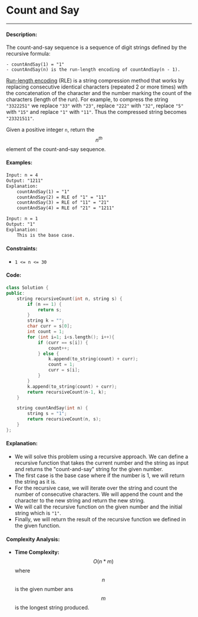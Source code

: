 # Count and Say

-----

#### Description: 

The count-and-say sequence is a sequence of digit strings defined by the recursive formula:

    - countAndSay(1) = "1"
    - countAndSay(n) is the run-length encoding of countAndSay(n - 1).

[Run-length encoding](https://en.wikipedia.org/wiki/Run-length_encoding) (RLE) is a string compression method that works by replacing consecutive identical characters (repeated 2 or more times) with the concatenation of the character and the number marking the count of the characters (length of the run). For example, to compress the string ```"3322251"``` we replace ```"33"``` with ```"23"```, replace ```"222"``` with ```"32"```, replace ```"5"``` with ```"15"``` and replace ```"1"``` with ```"11"```. Thus the compressed string becomes ```"23321511"```.

Given a positive integer ```n```, return the $$n^{th}$$ element of the count-and-say sequence.


#### Examples:

```txt
Input: n = 4
Output: "1211"
Explanation:
    countAndSay(1) = "1"
    countAndSay(2) = RLE of "1" = "11"
    countAndSay(3) = RLE of "11" = "21"
    countAndSay(4) = RLE of "21" = "1211"
```

```txt
Input: n = 1
Output: "1"
Explanation:
    This is the base case.
```

#### Constraints: 

- ```1 <= n <= 30```

#### Code: 

```cpp
class Solution {
public:
    string recursiveCount(int n, string s) {
        if (n == 1) {
            return s;
        }
        string k = "";
        char curr = s[0];
        int count = 1;
        for (int i=1; i<s.length(); i++){
            if (curr == s[i]) {
                count++;
            } else {
                k.append(to_string(count) + curr);
                count = 1;
                curr = s[i];
            }
        }
        k.append(to_string(count) + curr);
        return recursiveCount(n-1, k);
    }

    string countAndSay(int n) {
        string s = "1";
        return recursiveCount(n, s);
    }
};
```

#### Explanation:

- We will solve this problem using a recursive approach. We can define a recursive function that takes the current number and the string as input and returns the "count-and-say" string for the given number.
- The first case is the base case where if the number is 1, we will return the string as it is.
- For the recursive case, we will iterate over the string and count the number of consecutive characters. We will append the count and the character to the new string and return the new string.
- We will call the recursive function on the given number and the initial string which is ```"1"```.
- Finally, we will return the result of the recursive function we defined in the given function.

#### Complexity Analysis:

- **Time Complexity:** $$O(n*m)$$ where $$n$$ is the given number ans $$m$$ is the longest string produced.